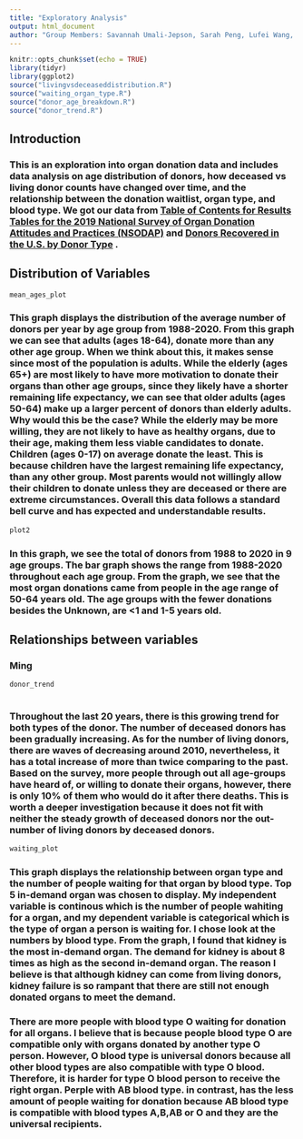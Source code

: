 ```yaml
---
title: "Exploratory Analysis"
output: html_document
author: "Group Members: Savannah Umali-Jepson, Sarah Peng, Lufei Wang, Ming Yan "
---
```


```r
knitr::opts_chunk$set(echo = TRUE)
library(tidyr)
library(ggplot2)
source("livingvsdeceaseddistribution.R")
source("waiting_organ_type.R")
source("donor_age_breakdown.R")
source("donor_trend.R")
```
## Introduction
### This is an exploration into organ donation data and includes data analysis on age distribution of donors, how deceased vs living donor counts have changed over time, and the relationship between the donation waitlist, organ type, and blood type. We got our data from [Table of Contents for Results Tables for the 2019 National Survey of Organ Donation Attitudes and Practices (NSODAP)](https://www.organdonor.gov/about-dot/grants/research-reports) and [Donors Recovered in the U.S. by Donor Type](https://optn.transplant.hrsa.gov/data/view-data-reports/national-data/#) .

## Distribution of Variables

```r
mean_ages_plot

```

### This graph displays the distribution of the average number of donors per year by age group from 1988-2020. From this graph we can see that adults (ages 18-64), donate more than any other age group. When we think about this, it makes sense since most of the population is adults. While the elderly (ages 65+) are most likely to have more motivation to donate their organs than other age groups, since they likely have a shorter remaining life expectancy, we can see that older adults (ages 50-64) make up a larger percent of donors than elderly adults. Why would this be the case? While the elderly may be more willing, they are not likely to have as healthy organs, due to their age, making them less viable candidates to donate. Children (ages 0-17) on average donate the least. This is because children have the largest remaining life expectancy, than any other group. Most parents would not willingly allow their children to donate unless they are deceased or there are extreme circumstances. Overall this data follows a standard bell curve and has expected and understandable results. 


```r
plot2

```

### In this graph, we see the total of donors from 1988 to 2020 in 9 age groups. The bar graph shows the range from 1988-2020 throughout each age group. From the graph, we see that the most organ donations came from people in the age range of 50-64 years old. The age groups with the fewer donations besides the Unknown, are <1 and 1-5 years old.

## Relationships between variables

### Ming 
```r
donor_trend
    
```

### Throughout the last 20 years, there is this growing trend for both types of the donor. The number of deceased donors has been gradually increasing. As for the number of living donors, there are waves of decreasing around 2010, nevertheless, it has a total increase of more than twice comparing to the past. Based on the survey, more people through out all age-groups have heard of, or willing to donate their organs, however, there is only 10% of them who would do it after there deaths. This is worth a deeper investigation because it does not fit with neither the steady growth of deceased donors nor the out-number of living donors by deceased donors. 

```r
waiting_plot
```

### This graph displays the relationship between organ type and the number of people waiting for that organ by blood type. Top 5 in-demand organ was chosen to display. My independent variable is continous which is the number of people wahiting for a organ, and my dependent variable is categorical which is the type of organ a person is waiting for. I chose look at the numbers by blood type. From the graph, I found that kidney is the most in-demand organ. The demand for kidney is about 8 times as high as the second in-demand organ. The reason I believe is that although kidney can come from living donors, kidney failure is so rampant that there are still not enough donated organs to meet the demand. 
### There are more people with blood type O waiting for donation for all organs. I believe that is because people blood type O are compatible only with organs donated by another type O person. However, O blood type is universal donors because all other blood types are also compatible with type O blood. Therefore, it is harder for type O blood person to receive the right organ. Perple with AB blood type. in contrast, has the less amount of people waiting for donation because AB blood type is compatible with blood types A,B,AB or O and they are the universal recipients. 